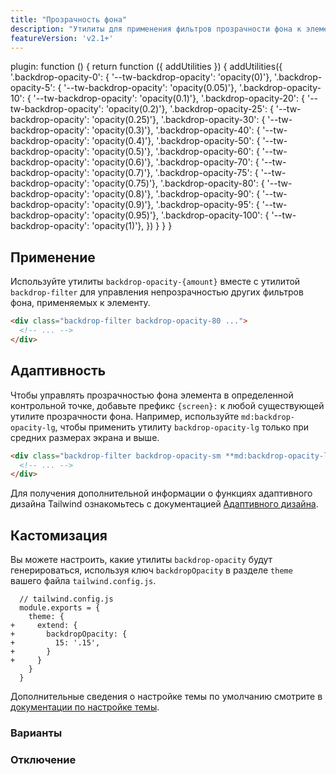 ```yaml
---
title: "Прозрачность фона"
description: "Утилиты для применения фильтров прозрачности фона к элементу."
featureVersion: 'v2.1+'
---
```



  plugin: function () {
    return function ({ addUtilities }) {
      addUtilities({
        '.backdrop-opacity-0': { '--tw-backdrop-opacity': 'opacity(0)'},
        '.backdrop-opacity-5': { '--tw-backdrop-opacity': 'opacity(0.05)'},
        '.backdrop-opacity-10': { '--tw-backdrop-opacity': 'opacity(0.1)'},
        '.backdrop-opacity-20': { '--tw-backdrop-opacity': 'opacity(0.2)'},
        '.backdrop-opacity-25': { '--tw-backdrop-opacity': 'opacity(0.25)'},
        '.backdrop-opacity-30': { '--tw-backdrop-opacity': 'opacity(0.3)'},
        '.backdrop-opacity-40': { '--tw-backdrop-opacity': 'opacity(0.4)'},
        '.backdrop-opacity-50': { '--tw-backdrop-opacity': 'opacity(0.5)'},
        '.backdrop-opacity-60': { '--tw-backdrop-opacity': 'opacity(0.6)'},
        '.backdrop-opacity-70': { '--tw-backdrop-opacity': 'opacity(0.7)'},
        '.backdrop-opacity-75': { '--tw-backdrop-opacity': 'opacity(0.75)'},
        '.backdrop-opacity-80': { '--tw-backdrop-opacity': 'opacity(0.8)'},
        '.backdrop-opacity-90': { '--tw-backdrop-opacity': 'opacity(0.9)'},
        '.backdrop-opacity-95': { '--tw-backdrop-opacity': 'opacity(0.95)'},
        '.backdrop-opacity-100': { '--tw-backdrop-opacity': 'opacity(1)'},
      })
    }
  }
}

## Применение

Используйте утилиты `backdrop-opacity-{amount}` вместе с утилитой `backdrop-filter` для управления непрозрачностью других фильтров фона, применяемых к элементу.

```html
<div class="backdrop-filter backdrop-opacity-80 ...">
  <!-- ... -->
</div>
```

## Адаптивность

Чтобы управлять прозрачностью фона элемента в определенной контрольной точке, добавьте префикс `{screen}:` к любой существующей утилите прозрачности фона. Например, используйте `md:backdrop-opacity-lg`, чтобы применить утилиту `backdrop-opacity-lg` только при средних размерах экрана и выше.

```html
<div class="backdrop-filter backdrop-opacity-sm **md:backdrop-opacity-lg** ...">
  <!-- ... -->
</div>
```

Для получения дополнительной информации о функциях адаптивного дизайна Tailwind ознакомьтесь с документацией [Адаптивного дизайна](/docs/responsive-design).

## Кастомизация

Вы можете настроить, какие утилиты `backdrop-opacity` будут генерироваться, используя ключ `backdropOpacity` в разделе `theme` вашего файла `tailwind.config.js`.

```diff-js
  // tailwind.config.js
  module.exports = {
    theme: {
+     extend: {
+       backdropOpacity: {
+         15: '.15',
+       }
+     }
    }
  }
```

Дополнительные сведения о настройке темы по умолчанию смотрите в [документации по настройке темы](/docs/theme#customizing-the-default-theme).

### Варианты

<Variants plugin="backdropOpacity" name="backdrop opacity" />

### Отключение

<Disabling plugin="backdropOpacity" name="backdrop opacity" />
